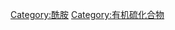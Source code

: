 {{catmore|磺酰胺}}
{{Commons cat|Sulfonamides}}

[[Category:酰胺|Category:酰胺]]
[[Category:有机硫化合物|Category:有机硫化合物]]